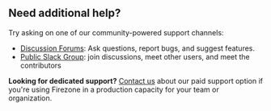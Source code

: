 ## Need additional help?

Try asking on one of our community-powered support channels:

* [Discussion Forums](https://discourse.firez.one/?utm_source=docs): Ask questions, report bugs,
and suggest features.
* [Public Slack Group](https://join.slack.com/t/firezone-users/shared_invite/zt-111043zus-j1lP_jP5ohv52FhAayzT6w):
join discussions, meet other users, and meet the contributors

**Looking for dedicated support?** [Contact us](https://www.firezone.dev/contact/sales?utm_source=docs)
about our paid support option if you're using Firezone in a production
capacity for your team or organization.
